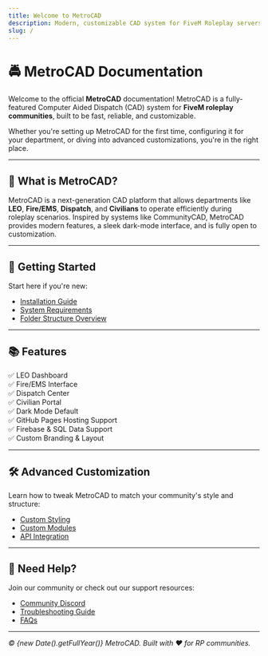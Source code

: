 ```yaml
---
title: Welcome to MetroCAD
description: Modern, customizable CAD system for FiveM Roleplay servers
slug: /
---
```



<Head>
  <meta property="og:title" content="MetroCAD Documentation" />
  <meta property="og:description" content="Learn how to set up, use, and customize MetroCAD, the advanced roleplay CAD system for FiveM." />
</Head>

# 🚔 MetroCAD Documentation

Welcome to the official **MetroCAD** documentation! MetroCAD is a fully-featured Computer Aided Dispatch (CAD) system for **FiveM roleplay communities**, built to be fast, reliable, and customizable.

Whether you're setting up MetroCAD for the first time, configuring it for your department, or diving into advanced customizations, you're in the right place.

---

## 📘 What is MetroCAD?

MetroCAD is a next-generation CAD platform that allows departments like **LEO**, **Fire/EMS**, **Dispatch**, and **Civilians** to operate efficiently during roleplay scenarios. Inspired by systems like CommunityCAD, MetroCAD provides modern features, a sleek dark-mode interface, and is fully open to customization.

---

## 🚀 Getting Started

Start here if you're new:

- [Installation Guide](./getting-started/installation)
- [System Requirements](./getting-started/requirements)
- [Folder Structure Overview](./getting-started/structure)

---

## 📚 Features

✅ LEO Dashboard  
✅ Fire/EMS Interface  
✅ Dispatch Center  
✅ Civilian Portal  
✅ Dark Mode Default  
✅ GitHub Pages Hosting Support  
✅ Firebase & SQL Data Support  
✅ Custom Branding & Layout

---

## 🛠️ Advanced Customization

Learn how to tweak MetroCAD to match your community's style and structure:

- [Custom Styling](./customization/styling)
- [Custom Modules](./customization/modules)
- [API Integration](./customization/api)

---

## 💬 Need Help?

Join our community or check out our support resources:

- [Community Discord](https://discord.gg/YOUR_INVITE_LINK)
- [Troubleshooting Guide](./support/troubleshooting)
- [FAQs](./support/faqs)

---

_© {new Date().getFullYear()} MetroCAD. Built with ❤️ for RP communities._
